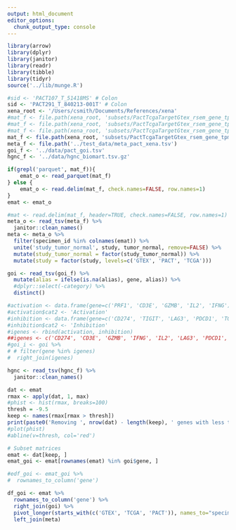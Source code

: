 ```yaml
---
output: html_document
editor_options: 
  chunk_output_type: console
---
```


```r
library(arrow)
library(dplyr)
library(janitor)
library(readr)
library(tibble)
library(tidyr)
source('../lib/munge.R')
```

```r
#sid <- 'PACT107_T_51418MS' # Colon
sid <- 'PACT291_T_840213-001T' # Colon
xena_root <- '/Users/csmith/Documents/References/xena'
#mat_f <- file.path(xena_root, 'subsets/PactTcgaTargetGtex_rsem_gene_tpm/exprs_combat_ColonRectum_hgnc.parquet.gz')
#mat_f <- file.path(xena_root, 'subsets/PactTcgaTargetGtex_rsem_gene_tpm/exprs_combat_ColonRectum_hgnc.tsv.gz')
#mat_f <- file.path(xena_root, 'subsets/PactTcgaTargetGtex_rsem_gene_tpm/test_combat_ColonRectum_hgnc.tsv.gz')
mat_f <- file.path(xena_root, 'subsets/PactTcgaTargetGtex_rsem_gene_tpm/testpc_combat_Lung_hgnc.tsv.gz')
meta_f <- file.path('../test_data/meta_pact_xena.tsv')
goi_f <- '../data/pact_goi.tsv'
hgnc_f <- '../data/hgnc_biomart.tsv.gz'

```

```r
if(grepl('parquet', mat_f)){
    emat_o <- read_parquet(mat_f)
} else {
    emat_o <- read.delim(mat_f, check.names=FALSE, row.names=1) 
}
emat <- emat_o
```

```r
#mat <- read.delim(mat_f, header=TRUE, check.names=FALSE, row.names=1)
meta_o <- read_tsv(meta_f) %>%
  janitor::clean_names() 
meta <- meta_o %>%
  filter(specimen_id %in% colnames(emat)) %>%
  unite('study_tumor_normal', study, tumor_normal, remove=FALSE) %>%
  mutate(study_tumor_normal = factor(study_tumor_normal)) %>%
  mutate(study = factor(study, levels=c('GTEX', 'PACT', 'TCGA')))

goi <- read_tsv(goi_f) %>%
  mutate(alias = ifelse(is.na(alias), gene, alias)) %>%
  #dplyr::select(-category) %>%
  distinct()

#activation <- data.frame(gene=c('PRF1', 'CD3E', 'GZMB', 'IL2', 'IFNG'))#, 'CXCL9', 'CXCL10', 'CXCL13'))
#activation$cat2 <- 'Activation'
#inhibition <- data.frame(gene=c('CD274', 'TIGIT', 'LAG3', 'PDCD1', 'TGFB1'))
#inhibition$cat2 <- 'Inhibition'
#igenes <- rbind(activation, inhibition)
##igenes <- c('CD274', 'CD3E', 'GZMB', 'IFNG', 'IL2', 'LAG3', 'PDCD1', 'PRF1', 'TGFB1', 'TIGIT')
#goi_i <- goi %>% 
# # filter(gene %in% igenes) 
#  right_join(igenes)

hgnc <- read_tsv(hgnc_f) %>%
  janitor::clean_names()

```

```r
dat <- emat 
rmax <- apply(dat, 1, max)
#phist <- hist(rmax, breaks=100)
thresh = -9.5
keep <- names(rmax[rmax > thresh])
print(paste0('Removing ', nrow(dat) - length(keep), ' genes with less than a max(', thresh, ') expression'))
#plot(phist)
#abline(v=thresh, col='red')

# Subset matrices
emat <- dat[keep, ] 
emat_goi <- emat[rownames(emat) %in% goi$gene, ]

#edf_goi <- emat_goi %>%
#  rownames_to_column('gene') 

df_goi <- emat %>% 
  rownames_to_column('gene') %>%
  right_join(goi) %>%
  pivot_longer(starts_with(c('GTEX', 'TCGA', 'PACT')), names_to="specimen_id", values_to = "bcTPM") %>%
  left_join(meta)

```
